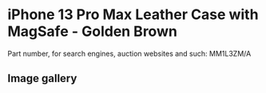 
# iPhone 13 Pro Max Leather Case with MagSafe - Golden Brown

Part number, for search engines, auction websites and such: MM1L3ZM/A

## Image gallery

<div style={{ width: "768px" }}>
  <GalleryComponent
    images={[
      {
        original: "/everysource/MM1L3.png",
        thumbnail: "/everypreview/MM1L3.png",
      },
      {
        original: "/everysource/MM1L3_AV1.png",
        thumbnail: "/everypreview/MM1L3_AV1.png",
      },
      {
        original: "/everysource/MM1L3_AV2.png",
        thumbnail: "/everypreview/MM1L3_AV2.png",
      },
      {
        original: "/everysource/MM1L3_AV3.png",
        thumbnail: "/everypreview/MM1L3_AV3.png",
      },
      {
        original: "/everysource/MM1L3_AV4.png",
        thumbnail: "/everypreview/MM1L3_AV4.png",
      }
    ]}
  />
</div>